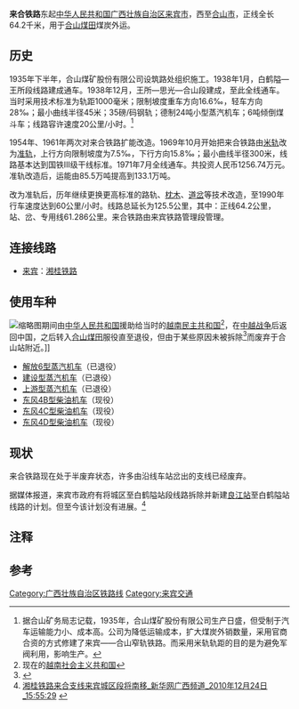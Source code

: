 {{Infobox rail system-route
|rail_name=来合铁路
|other_name=
|system_length=64.2 km
|length_in_operation=
|total_length=
|tracklength=
|name_bgcolor=
|min_width=
|box_width=
|style=
|banner_color=blue
|sec_banner_color=
|third_banner_color=
|logo_filename=
|logo_width=
|logo_bgcolor=
|logo_alt=
|logo_note=
|image=河里乡火车站 - panoramio.jpg
|imagesize=275px
|caption=[[河里站|河里站]]
|code_name=
|locale={{CHN}}[[广西壮族自治区|广西壮族自治区]]
|service_type=[[铁路运输|煤运铁路]]
|status=
|network=
|stations=
|start=[[来宾站|来宾站]]、[[合山站|合山站]]
|lines=
|main_route=
|secondary_route=
|branch_route=
|standard=
|character=
|other_systems=
|main_stations=
|track=
|average_station_distance=
|max_speed=
|orbital_plane=
|track_gauge={{standard gauge}}（[[标准轨|标准轨]]）
|distance_between_mainlines=
|min_radius=
|max_grade=
|elevation=
|control=
|block_signal=
|engine=
|electrified=
|rollingstock=
|fleet_size=
|begin_operation=
|end_operation=
|operation_note=
|open_operation=
|time_first=
|time_last=
|ridership=
|owner=
|operator=
|franchise=
|hq=
|key_person=
|website=
|route_map={{bs-map|inline=1|map=
CONTg~~ ~~ ~~{{RoutemapRoute|Licon=u|[[湘桂铁路|湘桂铁路]]往[[衡阳站|衡阳站]]方向}}
HST~~0~~[[来宾站|来宾站]]
\ABZgl\CONTfq~~ ~~ ~~{{RoutemapRoute|Licon=r|[[湘桂铁路|湘桂铁路]]往[[凭祥站|凭祥站]]方向}}
BST~~10.898~~[[古瓦站|古瓦站]]
BST~~21.409~~[[桥巩站|桥巩站]]
BST~~32.150~~[[白鹤隘站|白鹤隘站]]
BST~~42.718~~[[河里站|河里站]]
BST~~51.678~~[[王所站|王所站]]
BST~~57.245~~[[合山站|合山站]]
ENDEe
}}
|constructor=}}
'''来合铁路'''东起[[中华人民共和国|中华人民共和国]][[广西壮族自治区|广西壮族自治区]][[来宾市|来宾市]]，西至[[合山市|合山市]]，正线全长64.2千米，用于[[合山煤田|合山煤田]]煤炭外运。
== 历史 ==
1935年下半年，合山煤矿股份有限公司设筑路处组织施工。1938年1月，白鹤隘—王所段线路建成通车。1938年12月，王所—思光—合山段建成，至此全线通车。当时采用技术标准为轨距1000毫米；限制坡度重车方向16.6‰，轻车方向28‰；最小曲线半径45米；35磅/码钢轨；德制24吨小型蒸汽机车；6吨倾倒煤斗车；线路容许速度20公里/小时。<ref group="注">据合山矿务局志记载，1935年，合山煤矿股份有限公司生产日盛，但受制于汽车运输能力小、成本高。公司为降低运输成本，扩大煤炭外销数量，采用官商合资的方式修建了来宾——合山窄轨铁路。而采用米轨轨距的目的是为避免军阀利用，影响生产。</ref>

1954年、1961年两次对来合铁路扩能改造。1969年10月开始把来合铁路由[[窄轨|米轨]]改为[[准轨|准轨]]，上行方向限制坡度为7.5‰，下行方向15.8‰；最小曲线半径300米，线路基本达到国铁III级干线标准。1971年7月全线通车。共投资人民币1256.74万元。准轨改造后，运能由85.5万吨提高到133.1万吨。

改为准轨后，历年继续更换更高标准的路轨、[[枕木|枕木]]、[[道岔|道岔]]等技术改造，至1990年行车速度达到60公里/小时。线路总延长为125.5公里，其中：正线64.2公里，站、岔、专用线61.286公里。来合铁路由来宾铁路管理段管理。

==连接线路==
*[[来宾|来宾]]：[[湘桂铁路|湘桂铁路]]
== 使用车种 ==
[[File:Three_JF6_Steam_Locomotives_in_Heshan,_Laibin,_China_20141101_02.jpg|缩略图]]期间由[[中华人民共和国|中华人民共和国]]援助给当时的[[越南民主共和国|越南民主共和国]]<ref group="注">现在的[[越南社会主义共和国|越南社会主义共和国]]</ref>，在[[中越战争|中越战争]]后返回中国，之后转入[[合山煤田|合山煤田]]服役直至退役，但由于某些原因未被拆除<ref name="railography.co.uk">{{Cite web |url=http://www.railography.co.uk/info/cn_steam/lists/locations/gx_laibin_local.htm |title=Railography : Chinese Locomotive Lists : Laibin - Heshan Local Railway |access-date=2017-11-06 |archive-date=2016-03-04 |archive-url=https://web.archive.org/web/20160304191258/http://www.railography.co.uk/info/cn_steam/lists/locations/gx_laibin_local.htm |dead-url=no }}</ref>而废弃于合山站附近。]]
*[[解放型蒸汽机车#解放6型蒸汽机车|解放6型蒸汽机车]]（已退役）
*[[建设型蒸汽机车|建设型蒸汽机车]]（已退役）
*[[上游型蒸汽机车|上游型蒸汽机车]]（已退役）
*[[东风4B型柴油机车|东风4B型柴油机车]]（现役）
*[[东风4C型柴油机车|东风4C型柴油机车]]（现役）
*[[东风4D型柴油机车|东风4D型柴油机车]]（现役）
== 现状 ==
来合铁路现在处于半废弃状态，许多由沿线车站岔出的支线已经废弃。

据媒体报道，来宾市政府有将城区至白鹤隘站段线路拆除并新建[[良江站|良江站]]至白鹤隘站线路的计划。但至今该计划没有进展。<ref name="xinhuanet.com">[http://www.gx.xinhuanet.com/dtzx/2010-12/24/content_21714142.htm 湘桂铁路来合支线来宾城区段将南移_新华网广西频道_2010年12月24日_15:55:29] {{webarchive|url=https://web.archive.org/web/20141101223036/http://www.gx.xinhuanet.com/dtzx/2010-12/24/content_21714142.htm |date=2014年11月1日 }}</ref>

== 注释 ==
<references group="注"/>

==参考 ==
<references/>

{{中国铁路}}

[[Category:广西壮族自治区铁路线|Category:广西壮族自治区铁路线]]
[[Category:来宾交通|Category:来宾交通]]
